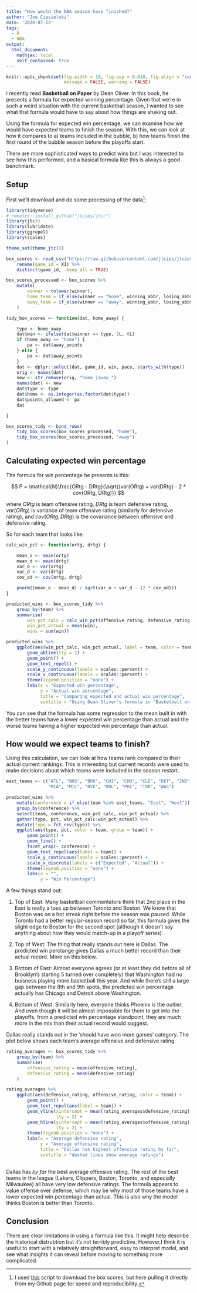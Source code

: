```yaml
---
title: "How would the NBA season have finished?"
author: "Joe Ciesielski"
date: '2020-07-13'
tags:
  - R
  - NBA
output: 
  html_document:
    mathjax: local
    self_contained: true 
---
```


```r
knitr::opts_chunk$set(fig.width = 10, fig.asp = 0.618, fig.align = "center",
                      message = FALSE, warning = FALSE)
```

I recently read **Basketball on Paper** by Dean Oliver. In this book, he presents a formula for expected winning percentage. Given that we're in such a weird situation with the current basketball season, I wanted to see what that formula would have to say about how things are shaking out. 

Using the formula for expected win percentage, we can examine how we would have expected teams to finish the season. With this, we can look at how it compares to a) teams included in the bubble, b) how teams finish the first round of the bubble season before the playoffs start.  

There are more sophisticated ways to predict wins but I was interested to see how this performed, and a basical formula like this is always a good benchmark. 

## Setup

First we'll download and do some processing of the data[^1]:

```r
library(tidyverse)
# remotes::install_github("jtcies/jtcr")
library(jtcr)
library(lubridate)
library(ggrepel)
library(scales)

theme_set(theme_jtc())

box_scores <- read_csv("https://raw.githubusercontent.com/jtcies/jtcies_site/master/content/data/nba-boxscores-2020.csv") %>%
    rename(game_id = X1) %>%
    distinct(game_id, .keep_all = TRUE)

box_scores_processed <- box_scores %>%
    mutate(
        winner = tolower(winner),
        home_team = if_else(winner == "home", winning_abbr, losing_abbr),
        away_team = if_else(winner == "away", winning_abbr, losing_abbr)
    )

tidy_box_scores <- function(dat, home_away) {

    type <- home_away
    dat$win <- ifelse(dat$winner == type, 1L, 0L)
    if (home_away == "home") {
        pa <- dat$away_points
    } else {
        pa <- dat$away_points
    }
    dat <- dplyr::select(dat, game_id, win, pace, starts_with(type))
    orig <- names(dat)
    new <- str_remove(orig, "home_|away_")
    names(dat) <- new
    dat$type <- type
    dat$home <- as.integer(as.factor(dat$type))
    dat$points_allowed <- pa
    dat

}

box_scores_tidy <- bind_rows(
    tidy_box_scores(box_scores_processed, "home"),
    tidy_box_scores(box_scores_processed, "away")
)

```

## Calculating expected win percentage

The formula for win percentage he presents is this: 

$$
P = \mathcal{N}\frac{ORtg - DRtg}{\sqrt{(var(ORtg) + var(DRtg) - 2 * cov(ORtg, DRtg)}}
$$

where $ORtg$ is team offensive rating, $DRtg$ is team defensive rating, $var(ORtg)$ is variance of team offensive rating (similarly for defensive rating), and $cov(ORtg, DRtg)$ is the covariance between offensive and defensive rating. 

So for each team that looks like:

```r

calc_win_pct <- function(ortg, drtg) {

    mean_o <- mean(ortg)
    mean_d <- mean(drtg)
    var_o <- var(ortg)
    var_d <- var(drtg)
    cov_od <- cov(ortg, drtg)

    pnorm((mean_o - mean_d) / sqrt(var_o + var_d - (2 * cov_od)))
}

predicted_wins <- box_scores_tidy %>%
    group_by(team) %>%
    summarise(
        win_pct_calc = calc_win_pct(offensive_rating, defensive_rating),
        win_pct_actual = mean(win),
        wins = sum(win))

predicted_wins %>%
    ggplot(aes(win_pct_calc, win_pct_actual, label = team, color = team)) +
        geom_abline(lty = 2) +
        geom_point() +
        geom_text_repel() +
        scale_y_continuous(labels = scales::percent) + 
        scale_x_continuous(labels = scales::percent) + 
        theme(legend.position = "none") + 
        labs(x = "Expected win percentage",
             y = "Actual win percentage",
             title = "Comparing expected and actual win percentage",
             subtitle = "Using Dean Oliver's formula in 'Basketball on Paper'")

```

You can see that the formula has some regression to the mean built in with the better teams have a lower expected win percentage than actual and the worse teams having a higher expected win percentage than actual. 

## How would we expect teams to finish? 

Using this calculation, we can look at how teams rank compared to their actual current rankings. This is interesting but current records were used to make decisions about which teams were included in the season restart.

```r

east_teams <- c("ATL", "BOS", "BRK", "CHI", "CHO", "CLE", "DET", "IND",
                "MIA", "MIL", "NYK", "ORL", "PHI", "TOR", "WAS")

predicted_wins %>%
    mutate(conference = if_else(team %in% east_teams, "East", "West")) %>%
    group_by(conference) %>%
    select(team, conference, win_pct_calc, win_pct_actual) %>%
    gather(type, pct, win_pct_calc:win_pct_actual) %>%
    mutate(type = fct_rev(type)) %>%
    ggplot(aes(type, pct, color = team, group = team)) +
        geom_point() +
        geom_line() +
        facet_wrap(~ conference) +
        geom_text_repel(aes(label = team)) +
        scale_y_continuous(labels = scales::percent) +
        scale_x_discrete(labels = c("Expected", "Actual")) +
        theme(legend.position = "none") +
        labs(x = "",
             y = "Win Percentage")

```

A few things stand out:

1. Top of East: Many basketball commentators think that 2nd place in the East is really a toss up between Toronto and Boston. We know that Boston was on a hot streak right before the season was paused. While Toronto had a better regular-season record so far, this formula gives the slight edge to Boston for the second spot (although it doesn't say anything about how they would match-up in a playoff series). 

2. Top of West: The thing that really stands out here is Dallas. The predicted win perctange gives Dallas a much better record than their actual record. More on this below.
   
3. Bottom of East: Almost everyone agrees (or at least they did before all of Brooklyn's starting 5 turned over completely) that Washington had no buisness playing more basketball this year. And while there's still a large gap between the 8th and 9th spots, the predicted win percentage actually has Chicago and Detroit above Washington. 

4. Bottom of West: Similarly here, everyone thinks Phoenix is the outlier. And even though it will be almost impossible for them to get into the playoffs, from a predicted win percentage standpoint, they are much more in the mix than their actual record would suggest. 

Dallas really stands out in the 'should have won more games' category. The plot below shows each team's average offensive and defensive rating. 

```r

rating_averages <- box_scores_tidy %>%
    group_by(team) %>%
    summarise(
        offensive_rating = mean(offensive_rating),
        defensive_rating = mean(defensive_rating)
    )

rating_averages %>%
    ggplot(aes(defensive_rating, offensive_rating, color = team)) +
        geom_point() +
        geom_text_repel(aes(label = team)) +
        geom_vline(xintercept = mean(rating_averages$defensive_rating),
                   lty = 2) +
        geom_hline(yintercept = mean(rating_averages$offensive_rating),
                   lty = 2) +
        theme(legend.position = "none") +
        labs(x = "Average defensive rating",
             y = "Average offensive rating",
             title = "Dallas has highest offensive rating by far",
             subtitle = "dashed lines show average ratings")
    
```

Dallas has *by far* the best average offensive rating. The rest of the best teams in the league (Lakers, Clippers, Boston, Toronto, and especially Milwaukee) all have very low defensive ratings. The formula appears to value offense over defense, which may be why most of those teams have a lower expected win percentage than actual. This is also why the model thinks Boston is better than Toronto. 

## Conclusion

There are clear limitations in using a formula like this. It might help describe the historical distrubtion but it's not terribly predictive. However,I think it is useful to start with a relatively straightforward, easy to interpret model, and see what insights it can reveal before moving to something more complicated. 

[^1]: I used [this](content/scripts/download-nba-box-scores.py) script to download the box scores, but here pulling it directly from my Github page for speed and reproducibility.


